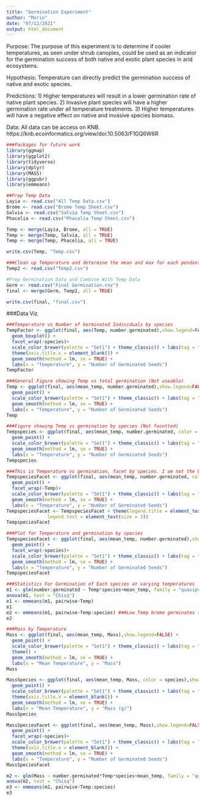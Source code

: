 ```yaml
---
title: "Germination Experiment"
author: "Mario"
date: "07/12/2021"
output: html_document
---
```

Purpose:
The purpose of this experiment is to determine if cooler temperatures, as seen under shrub canopies, could be used as an indicator for the germination success of both native and exotic plant species in arid ecosystems. 

Hypothesis:
Temperature can directly predict the germination success of native and exotic species.

Predictions:
1) Higher temperatures will result in a lower germination rate of native plant species.
2) Invasive plant species will have a higher germination rate under all temperature treatments.
3) Higher temperatures will have a negative effect on native and invasive species biomass.

Data:
All data can be access on KNB.
https://knb.ecoinformatics.org/view/doi:10.5063/F1GQ6W6R


```r
###Packages for future work
library(ggmap)
library(ggplot2)
library(tidyverse)
library(dplyr)
library(MASS)
library(ggpubr) 
library(emmeans)
```
```r
##Prep Temp Data
Layia <- read.csv("All Temp Data.csv")
Brome <- read.csv("Brome Temp Sheet.csv")
Salvia <- read.csv("Salvia Temp Sheet.csv")
Phacelia <- read.csv("Phacelia Temp Sheet.csv")

Temp <- merge(Layia, Brome, all = TRUE)
Temp <- merge(Temp, Salvia, all = TRUE)
Temp <- merge(Temp, Phacelia, all = TRUE)

write.csv(Temp, "Temp.csv")

###Clean up Temperature and determine the mean and max for each pendant.
Temp2 <- read.csv("Temp2.csv")

```

```r
#Prep Germination Data and Combine With Temp Data
Germ <- read.csv("Final Germination.csv")
final <- merge(Germ, Temp2, all = TRUE)

write.csv(final, "final.csv")
```


###Data Viz
```r
###Temperature vs Number of Germinated Individuals by species
TempFactor <- ggplot(final, aes(Temp, number.germinated),show.legend=FALSE) +
  geom_boxplot() +
  facet_wrap(~species)+
  scale_color_brewer(palette = "Set1") + theme_classic() + labs(tag = "A")+
  theme(axis.title.x = element_blank()) +
  geom_smooth(method = lm, se = TRUE) + 
  labs(x = "Temperature", y = "Number of Germinated Seeds")
TempFactor
```
```r
###General Figure showing Temp vs total germination (Not useable)
Temp <- ggplot(final, aes(mean_temp, number.germinated),show.legend=FALSE) +
  geom_point() +
  scale_color_brewer(palette = "Set1") + theme_classic() + labs(tag = "A")+
  geom_smooth(method = lm, se = TRUE) + 
  labs(x = "Temperature", y = "Number of Germinated Seeds")
Temp
```

```r
###Figure showing Temp vs germination by species (Not facetted)
Tempspecies <- ggplot(final, aes(mean_temp, number.germinated, color = species),show.legend=FALSE) +
  geom_point() +
  scale_color_brewer(palette = "Set1") + theme_classic() + labs(tag = "A")+
  geom_smooth(method = lm, se = TRUE) + 
  labs(x = "Temperature", y = "Number of Germinated Seeds")
Tempspecies
```
```r
###This is Temperature vs germination, facet by species. I am not the biggest fan of this figure though
TempspeciesFacet <- ggplot(final, aes(mean_temp, number.germinated, color = species),show.legend=FALSE) +
  geom_point() +
  facet_wrap(~Temp)+
  scale_color_brewer(palette = "Set1") + theme_classic() + labs(tag = "A")+
  geom_smooth(method = lm, se = TRUE) + 
  labs(x = "Temperature", y = "Number of Germinated Seeds")
TempspeciesFacet <- TempspeciesFacet + theme(legend.title = element_text(size = 3), 
               legend.text = element_text(size = 3))
TempspeciesFacet
```


```r
###Plot for Temperature and germination by species
TempspeciesFacet <- ggplot(final, aes(mean_temp, number.germinated),show.legend=FALSE) +
  geom_point() +
  facet_wrap(~species)+
  scale_color_brewer(palette = "Set1") + theme_classic() + labs(tag = "A")+
  geom_smooth(method = lm, se = TRUE) + 
  labs(x = "Temperature", y = "Number of Germinated Seeds")
TempspeciesFacet
```

```r
###Statistics For Germination of Each species at varying temperatures
m1 <- glm(number.germinated ~ Temp*species+mean_temp, family = "quasipoisson", data = final)
anova(m1, test = "Chisq")
e1 <- emmeans(m1, pairwise~Temp)
e1
e2 <- emmeans(m1, pairwise~Temp:species) ###Low Temp brome germinates the same amount as Layia at all temps
e2
```
```r
###Mass by Temperature 
Mass <- ggplot(final, aes(mean_temp, Mass),show.legend=FALSE) +
  geom_point() +
  scale_color_brewer(palette = "Set1") + theme_classic() + labs(tag = "A")+
  theme() +
  geom_smooth(method = lm, se = TRUE) + 
  labs(x = "Mean Temperature", y = "Mass")
Mass
```
```r
MassSpecies <- ggplot(final, aes(mean_temp, Mass, color = species),show.legend=FALSE) +
  geom_point() +
  scale_color_brewer(palette = "Set1") + theme_classic() + labs(tag = "A")+
  theme(axis.title.x = element_blank()) +
  geom_smooth(method = lm, se = TRUE) + 
  labs(x = "Mean Temperature", y = "Mass (g)")
MassSpecies
```
```r
MassSpeciesFacet <- ggplot(final, aes(mean_temp, Mass),show.legend=FALSE) +
  geom_point() +
  facet_wrap(~species)+
  scale_color_brewer(palette = "Set1") + theme_classic() + labs(tag = "A")+
  theme(axis.title.x = element_blank()) +
  geom_smooth(method = lm, se = TRUE) + 
  labs(x = "Temperature", y = "Number of Germinated Seeds")
MassSpeciesFacet
```

```r
m2 <- glm(Mass ~ number.germinated*Temp*species+mean_temp, family = "quasipoisson", data = final)
anova(m2, test = "Chisq")
e3 <- emmeans(m2, pairwise~Temp:species)
e3

```

